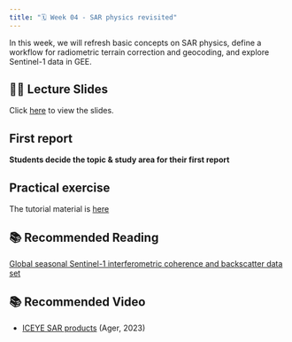 ```yaml
---
title: "🗓️ Week 04 - SAR physics revisited"
---
```


In this  week, we will refresh basic concepts on SAR physics, define a workflow for radiometric terrain correction and geocoding, and explore Sentinel-1 data in GEE.


## 👨‍🏫 Lecture Slides 

Click [here](slides.qmd) to view the slides.

## First report 

**Students decide the topic & study area for their first report**

## Practical exercise

The tutorial  material is [here](lab.qmd)


## 📚 Recommended Reading

[Global seasonal Sentinel-1 interferometric coherence and backscatter data set](https://www.nature.com/articles/s41597-022-01189-6)


## 📚 Recommended Video

- [ICEYE SAR products](https://www.iceye.com/vos-talk3-video-page) (Ager, 2023)

